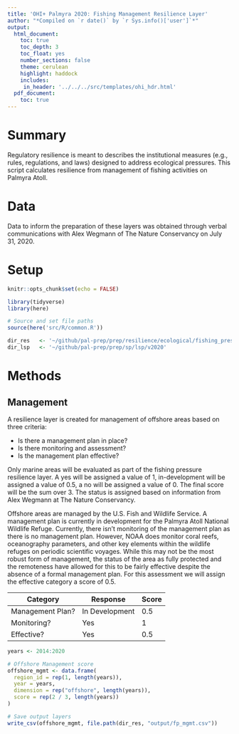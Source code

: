 ```yaml
---
title: 'OHI+ Palmyra 2020: Fishing Management Resilience Layer'
author: "*Compiled on `r date()` by `r Sys.info()['user']`*"
output: 
  html_document:
    toc: true
    toc_depth: 3 
    toc_float: yes
    number_sections: false
    theme: cerulean
    highlight: haddock
    includes: 
     in_header: '../../../src/templates/ohi_hdr.html' 
  pdf_document:
    toc: true
---
```



# Summary 

Regulatory resilience is meant to describes the institutional measures (e.g., rules, regulations, and laws) designed to address ecological pressures. This script calculates resilience from management of fishing activities on Palmyra Atoll.   

# Data 

Data to inform the preparation of these layers was obtained through verbal communications with Alex Wegmann of The Nature Conservancy on July 31, 2020.  

# Setup 

```r
knitr::opts_chunk$set(echo = FALSE)

library(tidyverse)
library(here)

# Source and set file paths
source(here('src/R/common.R'))

dir_res   <- '~/github/pal-prep/prep/resilience/ecological/fishing_pressure/v2020'
dir_lsp   <- '~/github/pal-prep/prep/sp/lsp/v2020'
```


# Methods 

## Management 

A resilience layer is created for management of offshore areas based on three criteria:  

 - Is there a management plan in place?  
 - Is there monitoring and assessment?   
 - Is the management plan effective?  
 
Only marine areas will be evaluated as part of the fishing pressure resilience layer. A yes will be assigned a value of 1, in-development will be assigned a value of 0.5, a no will be assigned a value of 0. The final score will be the sum over 3. The status is assigned based on information from Alex Wegmann at The Nature Conservancy.  

Offshore areas are managed by the U.S. Fish and Wildlife Service. A management plan is currently in development for the Palmyra Atoll National Wildlife Refuge. Currently, there isn't monitoring of the management plan as there is no management plan. However, NOAA does monitor coral reefs, oceanography parameters, and other key elements within the wildlife refuges on periodic scientific voyages. While this may not be the most robust form of management, the status of the area as fully protected and the remoteness have allowed for this to be fairly effective despite the absence of a formal management plan. For this assessment we will assign the effective category a score of 0.5.    

| Category         | Response         | Score | 
|------------------|------------------|-------|
| Management Plan? | In Development   | 0.5   |
| Monitoring?      | Yes              | 1     |
| Effective?       | Yes              | 0.5   | 


```r

years <- 2014:2020

# Offshore Management score
offshore_mgmt <- data.frame(
  region_id = rep(1, length(years)),
  year = years,
  dimension = rep("offshore", length(years)),
  score = rep(2 / 3, length(years))
)

# Save output layers
write_csv(offshore_mgmt, file.path(dir_res, "output/fp_mgmt.csv"))
```

